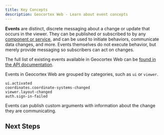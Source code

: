 ```yaml
---
title: Key Concepts
description: Geocortex Web - Learn about event concepts
---
```



**Events** are distinct, discrete messaging about a change or update that occurs in the viewer. They can be published or subscribed to by any [component or service](concepts-components-services.mdx), and can be used to initiate behaviors, communicate data changes, and more. Events themselves do not execute behavior, but merely provide messaging so subscribers can act on changes.

The full list of existing events available in Geocortex Web can be [found in the API documentation](api-commands-operations-events.mdx#events).

Events in Geocortex Web are grouped by categories, such as `ui` or `viewer`.

```
ui.activated
coordinates.coordinate-systems-changed
viewer.layout-changed
auth.sign-in-failed
```

Events can publish custom arguments with information about the change they are communicating.

## Next Steps

<UseCaseContainer>
    <UseCaseCard
        title="Subscribing to Existing Events"
        description="Learn how to subscribe to an existing event"
        link="usecases-implement-event#subscribing-to-existing-events"
    />
    <UseCaseCard
        title="Events API"
        description="Check out the full list of Events available in Geocortex Web"
        link="api-commands-operations-events#events"
    />
    <UseCaseCard
        title="Implementing Custom Events"
        description="Learn how to implement a custom Event."
        link="usecases-implement-event"
    />
</UseCaseContainer>

